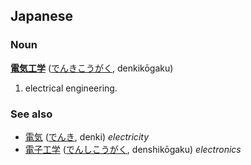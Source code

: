 == Japanese ==
=== Noun ===
'''[[電気]][[工学]]''' ([[でんきこうがく]], denkikōgaku)

# electrical engineering.

=== See also ===
* [[電気]] ([[でんき]], denki)  ''electricity''
* [[電子工学]] ([[でんしこうがく]], denshikōgaku)  ''electronics''